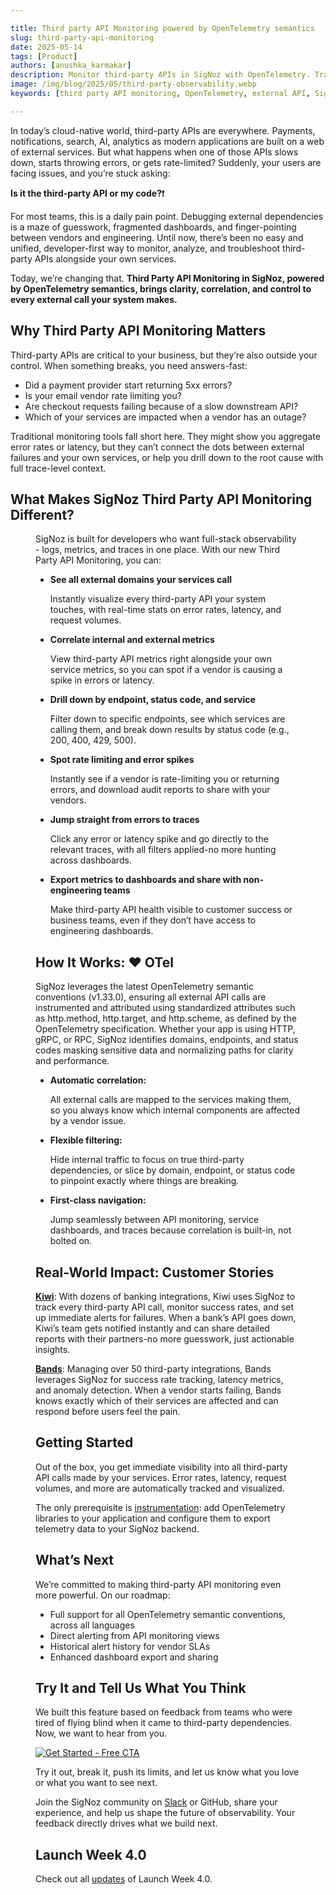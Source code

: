 ```yaml
---

title: Third party API Monitoring powered by OpenTelemetry semantics
slug: third-party-api-monitoring
date: 2025-05-14
tags: [Product]
authors: [anushka_karmakar]
description: Monitor third-party APIs in SigNoz with OpenTelemetry. Track error rates, latency, and request volumes for all your external services, and correlate issues with your application performance.
image: /img/blog/2025/05/third-party-observability.webp
keywords: [third party API monitoring, OpenTelemetry, external API, SigNoz, API latency, error rates]

---
```


In today’s cloud-native world, third-party APIs are everywhere. Payments, notifications, search, AI, analytics as modern applications are built on a web of external services. But what happens when one of those APIs slows down, starts throwing errors, or gets rate-limited? Suddenly, your users are facing issues, and you’re stuck asking:

**Is it the third-party API or my code?**❗

For most teams, this is a daily pain point. Debugging external dependencies is a maze of guesswork, fragmented dashboards, and finger-pointing between vendors and engineering. Until now, there’s been no easy and unified, developer-first way to monitor, analyze, and troubleshoot third-party APIs alongside your own services.

Today, we’re changing that. **Third Party API Monitoring in SigNoz, powered by OpenTelemetry semantics, brings clarity, correlation, and control to every external call your system makes.**

<YouTube id="4NnMcks62YY" mute={false} />

## Why Third Party API Monitoring Matters

Third-party APIs are critical to your business, but they’re also outside your control. When something breaks, you need answers-fast:

- Did a payment provider start returning 5xx errors?
- Is your email vendor rate limiting you?
- Are checkout requests failing because of a slow downstream API?
- Which of your services are impacted when a vendor has an outage?

Traditional monitoring tools fall short here. They might show you aggregate error rates or latency, but they can’t connect the dots between external failures and your own services, or help you drill down to the root cause with full trace-level context.

## What Makes SigNoz Third Party API Monitoring Different?

<Figure src="/img/blog/2025/05/third-party-api-explorer.webp" alt="Third-party API latency and error rates, visualized for every external service your app calls" caption="Third-party API latency and error rates, visualized for every external service your app calls" />

SigNoz is built for developers who want full-stack observability - logs, metrics, and traces in one place. With our new Third Party API Monitoring, you can:

- **See all external domains your services call**
    
    Instantly visualize every third-party API your system touches, with real-time stats on error rates, latency, and request volumes.
    
- **Correlate internal and external metrics**
    
    View third-party API metrics right alongside your own service metrics, so you can spot if a vendor is causing a spike in errors or latency.
    
- **Drill down by endpoint, status code, and service**
    
    Filter down to specific endpoints, see which services are calling them, and break down results by status code (e.g., 200, 400, 429, 500).
    
- **Spot rate limiting and error spikes**
    
    Instantly see if a vendor is rate-limiting you or returning errors, and download audit reports to share with your vendors.
    
- **Jump straight from errors to traces**
    
    Click any error or latency spike and go directly to the relevant traces, with all filters applied-no more hunting across dashboards.
    
- **Export metrics to dashboards and share with non-engineering teams**
    
    Make third-party API health visible to customer success or business teams, even if they don’t have access to engineering dashboards.
    

## How It Works: ❤️ OTel

SigNoz leverages the latest OpenTelemetry semantic conventions (v1.33.0), ensuring all external API calls are instrumented and attributed using standardized attributes such as http.method, http.target, and http.scheme, as defined by the OpenTelemetry specification. Whether your app is using HTTP, gRPC, or RPC, SigNoz identifies domains, endpoints, and status codes masking sensitive data and normalizing paths for clarity and performance.

- **Automatic correlation:**
    
    All external calls are mapped to the services making them, so you always know which internal components are affected by a vendor issue.
    
- **Flexible filtering:**
    
    Hide internal traffic to focus on true third-party dependencies, or slice by domain, endpoint, or status code to pinpoint exactly where things are breaking.
    
- **First-class navigation:**
    
    Jump seamlessly between API monitoring, service dashboards, and traces because correlation is built-in, not bolted on.
    

## Real-World Impact: Customer Stories

[**Kiwi**](https://signoz.io/case-study/kiwi/):
With dozens of banking integrations, Kiwi uses SigNoz to track every third-party API call, monitor success rates, and set up immediate alerts for failures. When a bank’s API goes down, Kiwi’s team gets notified instantly and can share detailed reports with their partners-no more guesswork, just actionable insights.

[**Bands**](https://signoz.io/case-study/bands/):
Managing over 50 third-party integrations, Bands leverages SigNoz for success rate tracking, latency metrics, and anomaly detection. When a vendor starts failing, Bands knows exactly which of their services are affected and can respond before users feel the pain.

## Getting Started

Out of the box, you get immediate visibility into all third-party API calls made by your services. Error rates, latency, request volumes, and more are automatically tracked and visualized. 

The only prerequisite is [instrumentation](https://signoz.io/docs/instrumentation/): add OpenTelemetry libraries to your application and configure them to export telemetry data to your SigNoz backend.
   

## What’s Next

We’re committed to making third-party API monitoring even more powerful. On our roadmap:

- Full support for all OpenTelemetry semantic conventions, across all languages
- Direct alerting from API monitoring views
- Historical alert history for vendor SLAs
- Enhanced dashboard export and sharing

## Try It and Tell Us What You Think

We built this feature based on feedback from teams who were tired of flying blind when it came to third-party dependencies. Now, we want to hear from you. 

[![Get Started - Free CTA](/img/launch_week/try-signoz-cloud-blog-cta.png)](https://signoz.io/teams/)

Try it out, break it, push its limits, and let us know what you love or what you want to see next.

Join the SigNoz community on [Slack](https://app.slack.com/client/T01HWUTP0LT#/domain-signup) or GitHub, share your experience, and help us shape the future of observability. Your feedback directly drives what we build next.

## Launch Week 4.0

Check out all [updates](https://signoz.io/launch-week/) of Launch Week 4.0.